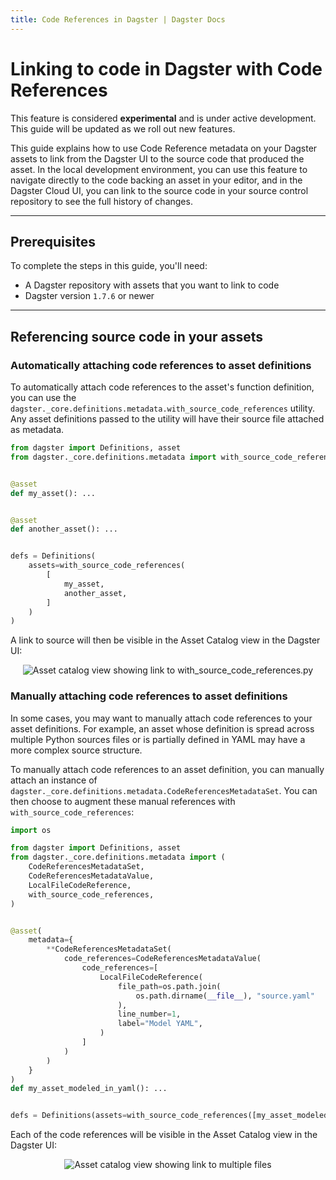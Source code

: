 ```yaml
---
title: Code References in Dagster | Dagster Docs
---
```


# Linking to code in Dagster with Code References

<Note>
  This feature is considered <strong>experimental</strong> and is under active
  development. This guide will be updated as we roll out new features.
</Note>

This guide explains how to use Code Reference metadata on your Dagster assets to link from the Dagster UI to the source code that produced the asset. In the local development environment, you can use this feature to navigate directly to the code backing an asset in your editor, and in the Dagster Cloud UI, you can link to the source code in your source control repository to see the full history of changes.

---

## Prerequisites

To complete the steps in this guide, you'll need:

- A Dagster repository with assets that you want to link to code
- Dagster version `1.7.6` or newer

---

## Referencing source code in your assets

### Automatically attaching code references to asset definitions

To automatically attach code references to the asset's function definition, you can use the `dagster._core.definitions.metadata.with_source_code_references` utility. Any asset definitions passed to the utility will have their source file attached as metadata.

```python file=/guides/dagster/code_references/with_source_code_references.py
from dagster import Definitions, asset
from dagster._core.definitions.metadata import with_source_code_references


@asset
def my_asset(): ...


@asset
def another_asset(): ...


defs = Definitions(
    assets=with_source_code_references(
        [
            my_asset,
            another_asset,
        ]
    )
)
```

A link to source will then be visible in the Asset Catalog view in the Dagster UI:

<center>
  <Image
    alt="Asset catalog view showing link to with_source_code_references.py"
    src="/images/guides/code-references/with_source_code_references.png"
    width={1590}
    height={326}
  />
</center>

### Manually attaching code references to asset definitions

In some cases, you may want to manually attach code references to your asset definitions. For example, an asset whose definition is spread across multiple Python sources files or is partially defined in YAML may have a more complex source structure.

To manually attach code references to an asset definition, you can manually attach an instance of `dagster._core.definitions.metadata.CodeReferencesMetadataSet`. You can then choose to augment these manual references with `with_source_code_references`:

```python file=/guides/dagster/code_references/manual_references.py
import os

from dagster import Definitions, asset
from dagster._core.definitions.metadata import (
    CodeReferencesMetadataSet,
    CodeReferencesMetadataValue,
    LocalFileCodeReference,
    with_source_code_references,
)


@asset(
    metadata={
        **CodeReferencesMetadataSet(
            code_references=CodeReferencesMetadataValue(
                code_references=[
                    LocalFileCodeReference(
                        file_path=os.path.join(
                            os.path.dirname(__file__), "source.yaml"
                        ),
                        line_number=1,
                        label="Model YAML",
                    )
                ]
            )
        )
    }
)
def my_asset_modeled_in_yaml(): ...


defs = Definitions(assets=with_source_code_references([my_asset_modeled_in_yaml]))
```

Each of the code references will be visible in the Asset Catalog view in the Dagster UI:

<center>
  <Image
    alt="Asset catalog view showing link to multiple files"
    src="/images/guides/code-references/manual_references.png"
    width={1592}
    height={389}
  />
</center>

